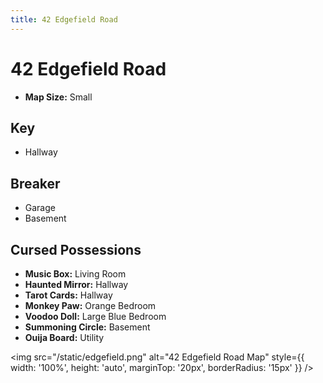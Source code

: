 ```yaml
---
title: 42 Edgefield Road
---
```


# 42 Edgefield Road

- **Map Size:** Small

## Key

- Hallway

## Breaker

- Garage
- Basement

## Cursed Possessions

- **Music Box:** Living Room
- **Haunted Mirror:** Hallway
- **Tarot Cards:** Hallway
- **Monkey Paw:** Orange Bedroom
- **Voodoo Doll:** Large Blue Bedroom
- **Summoning Circle:** Basement
- **Ouija Board:** Utility

<img src="/static/edgefield.png" alt="42 Edgefield Road Map" style={{ width: '100%', height: 'auto', marginTop: '20px', borderRadius: '15px' }} />